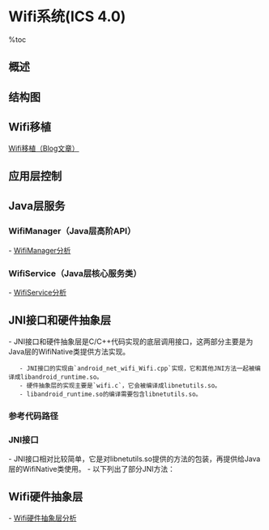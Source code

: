= Wifi系统(ICS 4.0) =

%toc

== 概述 ==
{{{class="brush:text"
    参考Wifi的框架结构图，在Framework层将Wifi从横向分为4部分：
    1.应用层控制：包含WifiSettings、WifiEnabler、WifiLayer等。该层主要完成Wifi功能的启停、热点的扫描和连接等功能的用户层接口。
    2.Framework-Java层服务：WifiManager、WifiService、WifiStateMachine、WifiMonitor等。该层主要为应用层提供相应功能的接口。
    3.Framework-C++层控制端：android_net_wifi_wifi、wifi等。该层主要为Java层提供操作接口，并作为客户端向系统守护进程发送命令。
    4.Framework-守护进程：wpa_supplicant。该层主要和驱动层通讯，从而实现Wifi的功能。
    
    从纵向上分，大概可分为2部分：
    1.开关控制：WifiManager、WifiService。
    2.状态控制：WifiStateTracker、WifiMonitor。
}}}

== 结构图 ==
{{http:pic/wifi_framework2.png}}

== Wifi移植 ==
[[http://blog.csdn.net/zhenwenxian/article/details/6575964|Wifi移植（Blog文章）]]

{{images:pic/WiFi_and_BT_Porting_Guide.pdf|pic/WiFi_and_BT_Porting_Guide.pdf}}

== 应用层控制 ==

== Java层服务 ==
{{{class="brush:text"
    Java层的服务通常是我们所说的Service。就Wifi功能模块而言，它的服务端由Java代码实现，
主要分为高阶的API接口类WifiManager和低阶的API接口类WifiService。而核心功能主要包含以下模块：
    1. WifiStateMachine
    2. WifiMonitor
    3. WifiNative
}}}

=== WifiManager（Java层高阶API） ===
- [[WifiManager分析]]

=== WifiService（Java层核心服务类） ===
- [[WifiService分析]]

== JNI接口和硬件抽象层 ==
- JNI接口和硬件抽象层是C/C++代码实现的底层调用接口，这两部分主要是为Java层的WifiNative类提供方法实现。
    - JNI接口的实现由`android_net_wifi_Wifi.cpp`实现，它和其他JNI方法一起被编译成libandroid_runtime.so。
    - 硬件抽象层的实现主要是`wifi.c`，它会被编译成libnetutils.so。
    - libandroid_runtime.so的编译需要包含libnetutils.so。

=== 参考代码路径 ===
{{{class="brush:text"
frameworks/base/core/jni/android_net_wifi_Wifi.cpp
hardware/libhardware_legacy/wifi/Wifi.c
}}}

=== JNI接口 ===
- JNI接口相对比较简单，它是对libnetutils.so提供的方法的包装，再提供给Java层的WifiNative类使用。
- 以下列出了部分JNI方法：

{{{class="brush:c++"
static JNINativeMethod gWifiMethods[] = {
    { "loadDriver", "()Z",  (void *)android_net_wifi_loadDriver },
    { "isDriverLoaded", "()Z",  (void *)android_net_wifi_isDriverLoaded},
    { "unloadDriver", "()Z",  (void *)android_net_wifi_unloadDriver },
    { "startSupplicant", "()Z",  (void *)android_net_wifi_startSupplicant },
    { "startP2pSupplicant", "()Z",  (void *)android_net_wifi_startP2pSupplicant },
    { "stopSupplicant", "()Z", (void*) android_net_wifi_stopSupplicant },
    { "killSupplicant", "()Z",  (void *)android_net_wifi_killSupplicant },
    { "connectToSupplicant", "()Z",  (void *)android_net_wifi_connectToSupplicant },
    { "closeSupplicantConnection", "()V",  (void *)android_net_wifi_closeSupplicantConnection },
    // ......
}
}}}

== Wifi硬件抽象层 ==
- [[Wifi硬件抽象层分析]]
